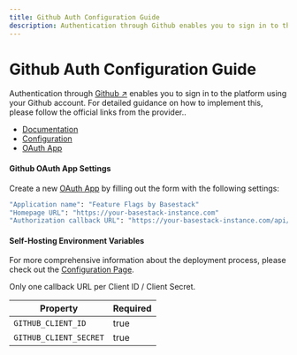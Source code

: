```yaml
---
title: Github Auth Configuration Guide
description: Authentication through Github enables you to sign in to the platform using your Github account.
---
```



# Github Auth Configuration Guide

Authentication through [Github ↗](https://github.com/) enables you to sign in to the platform using your Github account. For detailed guidance on how to implement this, please follow the official links from the provider..

- [Documentation](https://developer.github.com/apps/building-oauth-apps/authorizing-oauth-apps)
- [Configuration](https://github.com/settings/apps)
- [OAuth App](https://github.com/settings/developers)

#### Github OAuth App Settings

Create a new [OAuth App](https://github.com/settings/developers) by filling out the form with the following settings:

```bash
"Application name": "Feature Flags by Basestack"
"Homepage URL": "https://your-basestack-instance.com"
"Authorization callback URL": "https://your-basestack-instance.com/api/auth/callback/github"
```

#### Self-Hosting Environment Variables

For more comprehensive information about the deployment process, please check
out the [Configuration Page](/feature-flags/deployment).

<Callout type="warning" emoji="⚠️">
  Only one callback URL per Client ID / Client Secret.
</Callout>

| Property               | Required |
| ---------------------- | -------- |
| `GITHUB_CLIENT_ID`     | true     |
| `GITHUB_CLIENT_SECRET` | true     |

